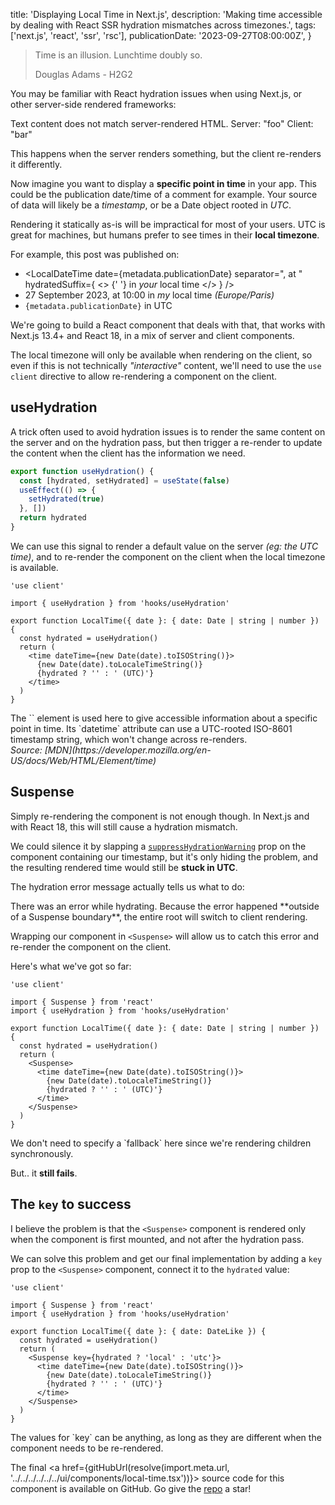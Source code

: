   title: 'Displaying Local Time in Next.js',
  description:
    'Making time accessible by dealing with React SSR hydration mismatches across timezones.',
  tags: ['next.js', 'react', 'ssr', 'rsc'],
  publicationDate: '2023-09-27T08:00:00Z',
}

> Time is an illusion. Lunchtime doubly so.
>
> <figcaption>Douglas Adams - H2G2</figcaption>

You may be familiar with React hydration issues when using Next.js, or other
server-side rendered frameworks:

<Note status="error" title="Uncaught Error">

Text content does not match server-rendered HTML. Server: "foo" Client: "bar"

</Note>

This happens when the server renders something, but the client re-renders it
differently.

Now imagine you want to display a **specific point in time** in your app. This could
be the publication date/time of a comment for example. Your source of data
will likely be a _timestamp_, or be a Date object rooted in _UTC_.


Rendering it statically as-is will be impractical for most of your users.
UTC is great for machines, but humans prefer to see times in their **local timezone**.

For example, this post was published on:

- <LocalDateTime
    date={metadata.publicationDate}
    separator=", at "
    hydratedSuffix={
      <>
        {' '}
        in <em>your</em> local time
      </>
    }
  />
- 27 September 2023, at 10:00 in _my_ local time _(Europe/Paris)_
- <code>{metadata.publicationDate}</code> in UTC

We're going to build a React component that deals with that, that works with
Next.js 13.4+ and React 18, in a mix of server and client components.

The local timezone will only be available when rendering on the client, so even if
this is not technically _"interactive"_ content, we'll need to use the
`use client` directive to allow re-rendering a component on the client.

## useHydration

A trick often used to avoid hydration issues is to render the same content on
the server and on the hydration pass, but then trigger a re-render to
update the content when the client has the information we need.

```ts title="hooks/useHydration.ts"
export function useHydration() {
  const [hydrated, setHydrated] = useState(false)
  useEffect(() => {
    setHydrated(true)
  }, [])
  return hydrated
}
```

We can use this signal to render a default value on the server _(eg: the UTC time)_,
and to re-render the component on the client when the local timezone is available.

```tsx title="Initial approach (🚧 does not work yet 🚧)" /hydrated/
'use client'

import { useHydration } from 'hooks/useHydration'

export function LocalTime({ date }: { date: Date | string | number }) {
  const hydrated = useHydration()
  return (
    <time dateTime={new Date(date).toISOString()}>
      {new Date(date).toLocaleTimeString()}
      {hydrated ? '' : ' (UTC)'}
    </time>
  )
}
```

<Note status="info" title="Accessibility note">
  The `<time>` element is used here to give accessible information about a specific
  point in time. Its `datetime` attribute can use a UTC-rooted ISO-8601
  timestamp string, which won't change across re-renders.<br/><cite className="text-sm text-gray-600 dark:text-gray-400">Source: [MDN](https://developer.mozilla.org/en-US/docs/Web/HTML/Element/time)</cite>
</Note>

## Suspense

Simply re-rendering the component is not enough though. In Next.js and with React 18,
this will still cause a hydration mismatch.

We could silence it by slapping a [`suppressHydrationWarning`](https://nextjs.org/docs/messages/react-hydration-error#solution-3-using-suppresshydrationwarning)
prop on the component containing our timestamp, but it's only hiding the problem,
and the resulting rendered time would still be **stuck in UTC**.

The hydration error message actually tells us what to do:

<Note status="error" title="Uncaught Error">
  There was an error while hydrating. Because the error happened **outside of a
  Suspense boundary**, the entire root will switch to client rendering.
</Note>

Wrapping our component in `<Suspense>` will allow us to catch this error
and re-render the component on the client.

Here's what we've got so far:

```tsx title="local-time.tsx" /Suspense/
'use client'

import { Suspense } from 'react'
import { useHydration } from 'hooks/useHydration'

export function LocalTime({ date }: { date: Date | string | number }) {
  const hydrated = useHydration()
  return (
    <Suspense>
      <time dateTime={new Date(date).toISOString()}>
        {new Date(date).toLocaleTimeString()}
        {hydrated ? '' : ' (UTC)'}
      </time>
    </Suspense>
  )
}
```

<Note>
  We don't need to specify a `fallback` here since we're rendering children
  synchronously.
</Note>

But.. it **still fails**.

## The `key` to success

I believe the problem is that the `<Suspense>` component is rendered only when
the component is first mounted, and not after the hydration pass.

We can solve this problem and get our final implementation by adding a `key` prop to
the `<Suspense>` component, connect it to the `hydrated` value:

```tsx title="local-time.tsx" /key={hydrated ? 'local' : 'utc'}/
'use client'

import { Suspense } from 'react'
import { useHydration } from 'hooks/useHydration'

export function LocalTime({ date }: { date: DateLike }) {
  const hydrated = useHydration()
  return (
    <Suspense key={hydrated ? 'local' : 'utc'}>
      <time dateTime={new Date(date).toISOString()}>
        {new Date(date).toLocaleTimeString()}
        {hydrated ? '' : ' (UTC)'}
      </time>
    </Suspense>
  )
}
```

<Note>
  The values for `key` can be anything, as long as they are different when the
  component needs to be re-rendered.
</Note>


The final <a href={gitHubUrl(resolve(import.meta.url, '../../../../../../ui/components/local-time.tsx'))}> source code for this component</a>
is available on GitHub. Go give the [repo](https://github.com/franky47/francoisbest.com) a star!
